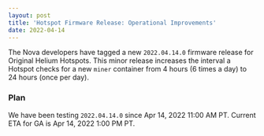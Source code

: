 ```yaml
---
layout: post
title: 'Hotspot Firmware Release: Operational Improvements'
date: 2022-04-14
---
```


The Nova developers have tagged a new `2022.04.14.0` firmware release for Original Helium Hotspots.
This minor release increases the interval a Hotspot checks for a new `miner` container from 4 hours
(6 times a day) to 24 hours (once per day).

<!--truncate-->

### Plan

We have been testing `2022.04.14.0` since Apr 14, 2022 11:00 AM PT. Current ETA for GA is Apr 14,
2022 1:00 PM PT.
